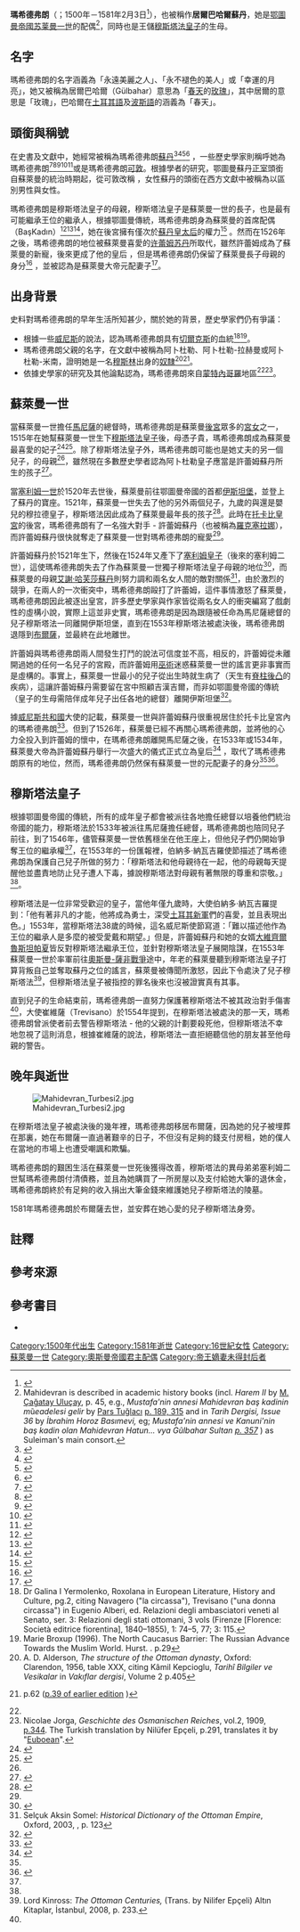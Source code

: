 {{Infobox royalty
|name         = 瑪希德弗朗<br />ماه دوران
|image        = Mahidevran Turbesi3.jpg
|caption      = 瑪希德弗朗與穆斯塔法皇子（左側）的棺木
|reign        = 
|birth_date   = 大約1500年間
|birth_place  = 
|death_date   = {{death date and age|1581|2|3|1500|df=yes}}
|death_place  = [[奥斯曼帝国|奥斯曼帝国]][[布尔萨|布尔萨]]
|burial_place = [[布尔萨|布尔萨]]{{link-en|穆拉迪耶庫里耶|Muradiye Complex}}
|spouse       = [[苏莱曼一世_(奥斯曼帝国)|苏莱曼一世]]
|issue        = [[穆斯塔法皇子_(蘇萊曼一世)|穆斯塔法皇子]]<br/>{{link-en|阿卜杜勒皇子|Şehzade Abdullah}}（仍有爭議）
|father       = 
|mother       = 
|religion     = [[伊斯兰教|伊斯兰教]]
}}

'''瑪希德弗朗'''（{{lang-tr|Mahidevran}}；1500年－1581年2月3日<ref name="Sakaoğlu-26">{{cite book |title= Süleyman, Hurrem ve Diğerleri: Bir Dönemin Gerçek Hikayesi|pages=26–27|first=Necdet |last=Sakaoğlu |date=April 2012}}</ref>），也被稱作'''居爾巴哈爾蘇丹'''，她是[[鄂圖曼帝國|鄂圖曼帝國]][[苏莱曼一世_(奥斯曼帝国)|苏莱曼一世]]的配偶<ref group="note">Mahidevran is described in academic history books (incl. ''Harem II'' by [https://www.google.com/search?tbo=p&tbm=bks&q=inauthor:%22M.+%C3%87a%C4%9Fatay+Ulu%C3%A7ay%22 M. Çağatay Uluçay], p. 45, e.g., ''Mustafa'nin annesi Mahidevran baş'' ''kadinin m''ũ''eadelesi gelir'' by [https://www.google.com/search?tbo=p&tbm=bks&q=inauthor:%22Pars+Tu%C4%9Flac%C4%B1%22 Pars Tuğlacı] [https://books.google.com/books?redir_esc=y&id=b48lAQAAMAAJ&focus=searchwithinvolume&q=mahidevran p. 189, 315] and in ''Tarih Dergisi, Issue 36'' by ''İbrahim Horoz Basımevi,'' eg; ''Mustafa'nin annesi ve Kanuni'nin baş kadin olan Mahidevran Hatun... vya Gũlbahar Sultan [https://books.google.com/books?id=hCEtAQAAIAAJ&q=Tarih+Dergisi+mahidevran+kadin&dq=Tarih+Dergisi+mahidevran+kadin&hl=en&sa=X&ved=0ahUKEwiR7oPg__DLAhXD0xoKHfewCFYQ6AEIGTAA p. 357] {{Wayback|url=https://books.google.com/books?id=hCEtAQAAIAAJ&q=Tarih+Dergisi+mahidevran+kadin&dq=Tarih+Dergisi+mahidevran+kadin&hl=en&sa=X&ved=0ahUKEwiR7oPg__DLAhXD0xoKHfewCFYQ6AEIGTAA |date=20190709194714 }}'') as Suleiman's main consort.</ref>，同時也是王儲[[穆斯塔法皇子_(蘇萊曼一世)|穆斯塔法皇子]]的生母。

==名字==
瑪希德弗朗的名字涵義為「永遠美麗之人」、「永不褪色的美人」或「幸運的月亮」，她又被稱為居爾巴哈爾（Gülbahar）意思為「[[春天|春天]]的[[玫瑰|玫瑰]]」，其中居爾的意思是「玫瑰」，巴哈爾在[[土耳其語|土耳其語]]及[[波斯語|波斯語]]的涵義為「春天」。

==頭銜與稱號==
在史書及文獻中，她經常被稱為瑪希德弗朗[[苏丹_(称谓)|蘇丹]]<ref>{{Cite book| url = https://books.google.com/books?id=ZXUQBwAAQBAJ| title = Moon Istanbul & the Turkish Coast: Including Cappadocia| last = Murphy| first = Leeann| date = 2014-12-23| publisher = Avalon Travel| isbn = 9781612386140| language = en
}}</ref><ref>{{Cite book| url = https://books.google.com/books?id=JYk-AQAAIAAJ&q=mahidevran+sultan&dq=mahidevran+sultan&hl=en&sa=X&redir_esc=y| title = Queen Isabella Sforza Szapolyai of Transylvania and Sultan Süleyman of the Ottoman Empire: A Case of Sixteenth-century Muslim-Christian Collaboration| last = Forsey| first = Alicia McNary| date = 2009-01-01| publisher = Edwin Mellen Press| isbn = 9780773446533| language = en
}}</ref><ref>{{Cite book|url=https://books.google.com/books?id=hZCQlHyjGygC&dq|title=Exploring Ottoman Sovereignty: Tradition, Image and Practice in the Ottoman Imperial Household, 1400-1800|last=Murphey|first=Rhoads|date=2011-10-20|publisher=A&C Black|year=|isbn=9781441102515|location=|pages=110, 347|language=en|quote=|via=}}</ref><ref name=Fisher>{{Cite book| url = https://books.google.com/books?id=tjFpAAAAMAAJ| title = Süleymân The Second [i.e. the First] and his time (ed. by H.İnalcık and C.Kafadar)| last = Fisher| first = Alan| date = 1993-01-01| publisher = Isis Press| language = en| quote = (Mahidevran Sultan), mother of several sons, including Abdullah. p.10| access-date = 2018-06-04| archive-date = 2020-10-31| archive-url = https://web.archive.org/web/20201031001014/https://books.google.com/books?id=tjFpAAAAMAAJ| dead-url = no}}</ref> ，一些歷史學家則稱呼她為瑪希德弗朗{{le|御妻 (鄂圖曼)|Kadın (title)|御妻}}<ref>{{Cite book|url=https://books.google.com/books?id=9VYNAQAAIAAJ|title=Harem. II.|last=Uluçay|first=M. Çağatay|date=1971-01-01|publisher=Türk Tarih Kurumu Basımevı|language=tr|p=45|access-date=2018-06-04|archive-date=2020-06-21|archive-url=https://web.archive.org/web/20200621125924/https://books.google.com/books?id=9VYNAQAAIAAJ|dead-url=no}}</ref><ref>{{Cite book|url=https://books.google.com/books?id=b48lAQAAMAAJ|title=Osmanlı Saray Kadınları|last=Tuğlacı|first=Pars|date=1985-01-01|publisher=Cem Yayınevi|language=tr|p= 189, 315, 359}}</ref><ref>{{Cite book|url=https://books.google.com/books?id=-2MMAQAAMAAJ&focus=searchwithinvolume&q=mahidevran+kadin|title=Siz kimi kandırıyorsunuz!|last=Yalçın|first=Soner|date=2008-01-01|publisher=Doğan Kitap|isbn=9789759917098|language=tr|p=159, 369|access-date=2018-06-04|archive-date=2019-07-16|archive-url=https://web.archive.org/web/20190716194533/https://books.google.com/books?id=-2MMAQAAMAAJ&focus=searchwithinvolume&q=mahidevran+kadin|dead-url=no}}</ref><ref>{{Cite book|url=https://books.google.com/books?id=h27sAAAAIAAJ|title=Osmanlıda harem|last=Altındal|first=Meral|date=1993-01-01|publisher=Altın Kitaplar Yayınevi|language=tr|p= 242}}</ref><ref>{{Cite book|url=https://books.google.com/books?id=4xlIAAAAMAAJ|title=Türk Tarih Kongresi: Kongrenin çalişmaları, kongreye sunulan tebliğler|date=1960-01-01|publisher=Kenan Matbaası|language=tr|p= 429, 771}}</ref>或是瑪希德弗朗[[可敦|可敦]]{{sfn|Peirce|1993|p= 108}}。根據學者{{link-en|萊斯里·P·皮爾士|Leslie P. Peirce}}的研究，鄂圖曼蘇丹[[正室|正室]]頭銜自蘇萊曼的統治時期起，從可敦改稱{{link-en|蘇丹后| Haseki sultan|蘇丹-{后}-}}{{sfn|Peirce|1993|p= 91 and 108}} ，女性蘇丹的頭銜在西方文獻中被稱為{{le|蘇丹娜|Sultana (title)}}以區別男性與女性{{sfn|Peirce|1993|p= 91 and 108}}。

瑪希德弗朗是穆斯塔法皇子的母親，穆斯塔法皇子是蘇萊曼一世的長子，也是最有可能繼承王位的繼承人，根據鄂圖曼傳統，瑪希德弗朗身為蘇萊曼的首席配偶（BaşKadın）<ref>{{Cite book|url=https://books.google.com/books?id=9VYNAQAAIAAJ|title=Harem. II.|last=Uluçay|first=M. Çağatay|date=1971-01-01|publisher=Türk Tarih Kurumu Basımevı|page=45|language=tr|access-date=2018-06-04|archive-date=2020-06-21|archive-url=https://web.archive.org/web/20200621125924/https://books.google.com/books?id=9VYNAQAAIAAJ|dead-url=no}}</ref><ref>{{Cite book|url=https://books.google.com/books?id=b48lAQAAMAAJ|title=Osmanlı Saray Kadınları|last=Tuğlacı|first=Pars|date=1985-01-01|publisher=Cem Yayınevi|pages=189, 315|language=tr}}</ref><ref>{{Cite book|url=https://books.google.com/books?id=9mItAQAAIAAJ|title=Famous Ottoman women|last=Sakaoğlu|first=Necdet|date=2007-01-01|publisher=Avea|language=en}}</ref>，她在後宮擁有僅次於[[蘇丹皇太后|蘇丹皇太后]]的權力<ref>{{Cite book|url=https://books.google.com/books?id=7kjuAgAAQBAJ|title=Turkey and the Turks|last=Ferriman|first=Z. Duckett|publisher=Рипол Классик|isbn=9781172414314|pages=251, 252.|language=en|access-date=2018-06-04|archive-date=2021-03-29|archive-url=https://web.archive.org/web/20210329001405/https://books.google.com/books?id=7kjuAgAAQBAJ|dead-url=no}}</ref> 。然而在1526年之後，瑪希德弗朗的地位被蘇萊曼喜愛的[[许蕾姆苏丹|许蕾姆苏丹]]所取代，雖然許蕾姆成為了蘇萊曼的新寵，後來更成了他的皇后{{sfn|Peirce|1993|p= 56}} ，但是瑪希德弗朗仍保留了蘇萊曼長子母親的身分<ref>{{Cite book|url=https://books.google.com/books?id=ZX2_CwAAQBAJ&dq|title=Living in the Ottoman Realm: Empire and Identity, 13th to 20th Centuries|last=Isom-Verhaaren|first=Christine|last2=Schull|first2=Kent F.|date=2016-04-11|publisher=Indiana University Press|year=|isbn=9780253019486|location=|pages=152|language=en|via=}}</ref> ，並被認為是蘇萊曼大帝元配妻子<ref name="john">{{cite book|title=Inside the Seraglio: private lives of the sultans in Istanbul|url=https://archive.org/details/insideseragliopr0000free|first=|publisher=Penguin|year=2001|isbn=|location=|page=[https://archive.org/details/insideseragliopr0000free/page/56 56]|pages=|quote=The bailo also noted that Mustafa was the 'whole joy' of his mother Mahidevran, who was still Siileyman's birinci kadın, though she had been supplanted as haseki by Roxelana.|via=|author=[[John_Freely|John Freely]]}}</ref>。

==出身背景==
史料對瑪希德弗朗的早年生活所知甚少，關於她的背景，歷史學家們仍有爭議{{sfn|Peirce|1993|p= 55}}：

*根據一些[[威尼斯|威尼斯]]的說法，認為瑪希德弗朗具有[[卡拉恰伊-切尔克斯共和国|切爾克斯]]的血統<ref name="Galina I Yermolenko pg.2">Dr Galina I Yermolenko, Roxolana in European Literature, History and Culture, pg.2, citing Navagero ("la circassa"), Trevisano ("una donna circassa") in Eugenio Alberi, ed. Relazioni degli ambasciatori veneti al Senato, ser. 3: Relazioni degli stati ottomani, 3 vols (Firenze [Florence: Società editrice fiorentina], 1840–1855), 1: 74–5, 77; 3: 115.</ref><ref>Marie Broxup (1996). The North Caucasus Barrier: The Russian Advance Towards the Muslim World. Hurst. {{ISBN|978-1-850-65305-9}}. p.29</ref>。
*瑪希德弗朗父親的名字，在文獻中被稱為阿卜杜勒、阿卜杜勒-拉赫曼或阿卜杜勒-米南，證明她是一名[[穆斯林|穆斯林]]出身的[[奴隸|奴隸]]<ref>A. D. Alderson, ''The structure of the Ottoman dynasty'', Oxford: Clarendon, 1956, table XXX, citing Kâmil Kepcioglu, ''Tarihî Bilgiler ve Vesikalar'' in ''Vakıflar dergisi'', Volume 2 p.405</ref><ref>{{cite book|last=Uluçay|first=M. Çağatay |title=Padişahların Kadınları ve Kızları|year=2011|publisher=Ötüken Neşriyat}} p.62 ([https://books.google.com/books?hl=fr&id=amw8AAAAIAAJ&dq=olmasi+icap+etmektedir&focus=searchwithinvolume&q=olmasi+icap+etmektedir p.39 of earlier edition] {{Wayback|url=https://books.google.com/books?hl=fr&id=amw8AAAAIAAJ&dq=olmasi+icap+etmektedir&focus=searchwithinvolume&q=olmasi+icap+etmektedir |date=20201022204932 }})</ref>。
*依據史學家{{link-en|尼古拉·約爾加|Nicolae Iorga}}的研究及其他論點認為，瑪希德弗朗來自[[蒙特內哥羅|蒙特內哥羅]]地區<ref name="Galina I Yermolenko pg.2" /><ref>Nicolae Jorga, ''Geschichte des Osmanischen Reiches'', vol.2, 1909, [https://archive.org/stream/geschichtedesosm02iorguoft#page/344/mode/2up p.344]. The Turkish translation by Nilüfer Epçeli, {{ISBN|975-6480-19-X}}  p.291, translates it by "[[Euboea|Euboea]]n".</ref>。

==蘇萊曼一世==
當蘇萊曼一世擔任[[馬尼薩|馬尼薩]]的總督時，瑪希德弗朗是蘇萊曼[[後宮_(伊斯蘭)|後宮]]眾多的[[宮女_(鄂圖曼帝國)|宮女]]之一{{sfn|Peirce|1993|p=55}}，1515年在她幫蘇萊曼一世生下[[穆斯塔法皇子_(蘇萊曼一世)|穆斯塔法皇子]]後，母憑子貴，瑪希德弗朗成為蘇萊曼最喜愛的妃子<ref>{{Cite book|url=https://books.google.com/books?id=oo_AetRkC9UC|title=Women and Slavery in the Late Ottoman Empire: The Design of Difference|last=Zilfi|first=Madeline|date=2010-03-22|publisher=Cambridge University Press|isbn=9780521515832|page=168|language=en}}</ref><ref>{{Cite book|url=https://books.google.com/books?id=BZCP3s8VKfUC|title=Constructing Ottoman Beneficence: An Imperial Soup Kitchen in Jerusalem|last=Singer|first=Amy|date=2012-02-01|publisher=SUNY Press|isbn=9780791488768|page=67|language=en}}</ref>。除了穆斯塔法皇子外，瑪希德弗朗可能也是她丈夫的另一個兒子，{{le|阿卜杜勒皇子|Şehzade Abdullah}}的母親<ref name=Fisher/>，雖然現在多數歷史學者認為阿卜杜勒皇子應當是許蕾姆蘇丹所生的孩子<ref>{{cite book| title = The Imperial Harem: Women and Sovereignty in the Ottoman Empire| publisher = Oxford University Press| year = 1993| isbn = 978-0-19-508677-5| location = 198 Madison Avenue, New York, New York 10016-4314| last1 = Leslie P.| first1 = Peirce | page = 60}}</ref>。

當[[塞利姆一世|塞利姆一世]]於1520年去世後，蘇萊曼前往鄂圖曼帝國的首都[[伊斯坦堡|伊斯坦堡]]，並登上了蘇丹的寶座。1521年，蘇萊曼一世失去了他的另外兩個兒子，九歲的{{le|马哈茂德皇子 (苏莱曼大帝之子)|Şehzade Mahmud (son of Suleiman the Magnificent)|马哈茂德皇子}}與還是嬰兒的穆拉德皇子，穆斯塔法因此成為了蘇萊曼最年長的孩子<ref name="leslie">{{cite book| title = The Imperial Harem: Women and Sovereignty in the Ottoman Empire| publisher = Oxford University Press| year = 1993| isbn = 978-0-19-508677-5| location = 198 Madison Avenue, New York, New York 10016-4314| pages = 55–56| chapter = Wives and Concubines: The Fourteenth and Fifteenth Centuries| last1 = Leslie P.| first1 = Peirce
}}</ref>。此時在[[托卡比皇宮|托卡比皇宮]]的後宮，瑪希德弗朗有了一名強大對手 - 許蕾姆蘇丹（也被稱為[[许蕾姆苏丹|羅克塞拉娜]]），而許蕾姆蘇丹很快就奪走了蘇萊曼一世對瑪希德弗朗的寵愛<ref name="leslie"/>。

許蕾姆蘇丹於1521年生下{{le|穆罕默德皇子|Şehzade Mehmed}}，然後在1524年又產下了[[塞利姆二世|塞利姆皇子]]（後來的塞利姆二世），這使瑪希德弗朗失去了作為蘇萊曼一世獨子穆斯塔法皇子母親的地位<ref name="encycloapedia">{{Cite web |url=http://www.practicalturkish.com/encyclopedia-h.html |title=Encyclopedia of the Ottoman Empire |access-date=2018-05-17 |archive-url=https://web.archive.org/web/20080601083526/http://www.practicalturkish.com/encyclopedia-h.html |archive-date=2008-06-01 |dead-url=yes }}</ref>，而蘇萊曼的母親[[艾謝·哈芙莎蘇丹|艾謝·哈芙莎蘇丹]]則努力調和兩名女人間的敵對關係<ref>Selçuk Aksin Somel: ''Historical Dictionary of the Ottoman Empire'', Oxford, 2003, {{ISBN|0-8108-4332-3}}, p. 123</ref>，由於激烈的競爭，在兩人的一次衝突中，瑪希德弗朗毆打了許蕾姆，這件事情激怒了蘇萊曼，瑪希德弗朗因此被逐出皇宮{{sfn|Peirce|1993|p= 59-60}}，許多歷史學家與作家皆從兩名女人的衝突編寫了戲劇性的虛構小說，實際上這並非史實，瑪希德弗朗是因為跟隨被任命為馬尼薩總督的兒子穆斯塔法一同離開伊斯坦堡，直到在1553年穆斯塔法被處決後，瑪希德弗朗退隱到[[布爾薩|布爾薩]]，並最終在此地離世。

許蕾姆與瑪希德弗朗兩人間發生打鬥的說法可信度並不高，相反的，許蕾姆從未離開過她的任何一名兒子的宮殿，而許蕾姆用[[巫術|巫術]]迷惑蘇萊曼一世的謠言更非事實而是虛構的。事實上，蘇萊曼一世最小的兒子{{le|吉漢吉爾皇子|Şehzade Cihangir}}從出生時就生病了（天生有[[脊柱後凸|脊柱後凸]]的疾病），這讓許蕾姆蘇丹需要留在宮中照顧吉漢吉爾，而非如鄂圖曼帝國的傳統（皇子的生母需陪伴成年兒子出任各地的總督）離開伊斯坦堡<ref>{{Cite book|url=https://books.google.com/books?id=9mItAQAAIAAJ|title=Famous Ottoman women|last=Sakaoğlu|first=Necdet|date=2007-01-01|publisher=Avea|page=89|language=en}}</ref>。

據[[威尼斯共和國|威尼斯共和國]]{{link-en|伯納多·納瓦吉羅|Bernardo Navagero}}大使的記載，蘇萊曼一世與許蕾姆蘇丹很重視居住於托卡比皇宮內的瑪希德弗朗<ref>{{Cite book|title = Women in World History: V. 2: Readings from 1500 to the Present|url = https://books.google.com/books?id=Jru5CAAAQBAJ|publisher = Routledge|date = 2015-04-29|isbn = 9781317451822|language = en|first = Sarah Shaver|last = Hughes|first2 = Brady|last2 = Hughes p. 38}}</ref>。但到了1526年，蘇萊曼已經不再關心瑪希德弗朗，並將他的心力全投入到許蕾姆的懷中{{sfn|Peirce|1993|p= 56}}，在瑪希德弗朗離開馬尼薩之後，在1533年或1534年，蘇萊曼大帝為許蕾姆蘇丹舉行一次盛大的儀式正式立為皇后<ref name=":4">{{Cite journal|url = |title = Roxelana: "The Greatest Empresse of the East"|last = Yermolenko|first = Galina|date = April 2005|journal = DeSales University, Center Valley, Pennsylvania|doi = |pmid = |access-date = }}</ref> ，取代了瑪希德弗朗原有的地位，然而，瑪希德弗朗仍然保有蘇萊曼一世的元配妻子的身分<ref name="john"/><ref>{{Cite book|url=https://books.google.com/books?id=9mItAQAAIAAJ|title=Famous Ottoman women|last=Sakaoğlu|first=Necdet|date=2007-01-01|publisher=Avea|page=87|language=en}}</ref>。

==穆斯塔法皇子==
根據鄂圖曼帝國的傳統，所有的成年皇子都會被派往各地擔任總督以培養他們統治帝國的能力，穆斯塔法於1533年被派往馬尼薩擔任總督，瑪希德弗朗也陪同兒子前往{{sfn|Peirce|1993|p= 61}}，到了1546年，儘管蘇萊曼一世依舊穩坐在他王座上，但他兒子們仍開始爭奪王位的繼承權<ref name="leslie"/>，在1553年的一份匯報裡，伯納多·納瓦吉羅使節描述了瑪希德弗朗為保護自己兒子所做的努力：「穆斯塔法和他母親待在一起，他的母親每天提醒他並盡責地防止兒子遭人下毒，據說穆斯塔法對母親有著無限的尊重和崇敬。」<ref name="leslie"/>。

穆斯塔法是一位非常受歡迎的皇子，當他年僅九歲時，大使伯納多·納瓦吉羅提到：「他有著非凡的才能，他將成為勇士，深受[[耶尼切里|土耳其新軍]]們的喜愛，並且表現出色{{sfn|Peirce|1993|p= 56}}。」1553年，當穆斯塔法38歲的時候，這名威尼斯使節寫道：「難以描述他作為王位的繼承人是多麼的被受愛戴和期望{{sfn|Peirce|1993|p= 56}}。」但是，許蕾姆蘇丹和她的女婿[[大維齊爾|大維齊爾]][[魯斯坦帕夏|魯斯坦帕夏]]皆反對穆斯塔法繼承王位，並針對穆斯塔法皇子展開陰謀，在1553年蘇萊曼一世於率軍前往[[奧斯曼-薩非戰爭_(1532年-1555年)|奧斯曼-薩非戰爭]]途中，年老的蘇萊曼聽到穆斯塔法皇子打算背叛自己並奪取蘇丹之位的謠言，蘇萊曼被傳聞所激怒，因此下令處決了兒子穆斯塔法<ref>Lord Kinross: ''The Ottoman Centuries,'' (Trans. by Nilifer Epçeli) Altın Kitaplar, İstanbul, 2008, {{ISBN|978-975-21-0955-1}} p. 233.</ref>，但穆斯塔法皇子被指控的罪名後來也沒被證實真有其事{{sfn|Peirce|1993|p= 56}}。

直到兒子的生命結束前，瑪希德弗朗一直努力保護著穆斯塔法不被其政治對手傷害<ref name="leslie"/>，大使崔維薩（Trevisano）於1554年提到，在穆斯塔法被處決的那一天，瑪希德弗朗曾派使者前去警告穆斯塔法 - 他的父親的計劃要殺死他，但穆斯塔法不幸地忽視了這則消息，根據崔維薩的說法，穆斯塔法一直拒絕聽信他的朋友甚至他母親的警告{{sfn|Peirce|1993|p= 56}}。

==晚年與逝世==
[[File:Mahidevran_Turbesi2.jpg|thumb]]

在穆斯塔法皇子被處決後的幾年裡，瑪希德弗朗移居布爾薩，因為她的兒子被埋葬在那裏，她在布爾薩一直過著艱辛的日子，不但沒有足夠的錢支付房租，她的僕人在當地的市場上也遭受嘲諷和欺騙。

瑪希德弗朗的艱困生活在蘇萊曼一世死後獲得改善，穆斯塔法的異母弟弟塞利姆二世幫瑪希德弗朗付清債務，並且為她購買了一所房屋以及支付給她大筆的退休金，瑪希德弗朗終於有足夠的收入捐出大筆金錢來維護她兒子穆斯塔法的陵墓{{sfn|Peirce|1993|p= 56}}。

1581年瑪希德弗朗於布爾薩去世，並安葬在她心愛的兒子穆斯塔法身旁{{sfn|Peirce|1993|p= 56}}。

==註釋==
{{reflist|group=note}}

==參考來源==
{{Reflist|30em}}

==參考書目==
*{{cite book|last=Peirce|first=Leslie|authorlink=Leslie Peirce|title=The Imperial Harem: Women and Sovereignty in the Ottoman Empire|chapter=Wives and Concubines: The Fourteenth and Fifteenth Centuries|publisher=[[Oxford_University_Press|Oxford University Press]]|year=1993|isbn=0-19-508677-5|url=https://books.google.com/books?id=L6-VRgVzRcUC|ref=harv|access-date=2018-06-04|archive-date=2019-07-15|archive-url=https://web.archive.org/web/20190715043119/https://books.google.com/books?id=L6-VRgVzRcUC|dead-url=no}}

[[Category:1500年代出生|Category:1500年代出生]]
[[Category:1581年逝世|Category:1581年逝世]]
[[Category:16世紀女性|Category:16世紀女性]]
[[Category:蘇萊曼一世|Category:蘇萊曼一世]]
[[Category:奧斯曼帝國君主配偶|Category:奧斯曼帝國君主配偶]]
[[Category:帝王嫡妻未得封后者|Category:帝王嫡妻未得封后者]]